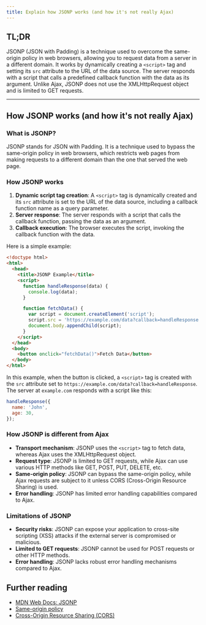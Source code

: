 ```yaml
---
title: Explain how JSONP works (and how it's not really Ajax)
---
```


## TL;DR

JSONP (JSON with Padding) is a technique used to overcome the same-origin policy in web browsers, allowing you to request data from a server in a different domain. It works by dynamically creating a `<script>` tag and setting its `src` attribute to the URL of the data source. The server responds with a script that calls a predefined callback function with the data as its argument. Unlike Ajax, JSONP does not use the XMLHttpRequest object and is limited to GET requests.

---

## How JSONP works (and how it's not really Ajax)

### What is JSONP?

JSONP stands for JSON with Padding. It is a technique used to bypass the same-origin policy in web browsers, which restricts web pages from making requests to a different domain than the one that served the web page.

### How JSONP works

1. **Dynamic script tag creation**: A `<script>` tag is dynamically created and its `src` attribute is set to the URL of the data source, including a callback function name as a query parameter.
2. **Server response**: The server responds with a script that calls the callback function, passing the data as an argument.
3. **Callback execution**: The browser executes the script, invoking the callback function with the data.

Here is a simple example:

```html
<!doctype html>
<html>
  <head>
    <title>JSONP Example</title>
    <script>
      function handleResponse(data) {
        console.log(data);
      }

      function fetchData() {
        var script = document.createElement('script');
        script.src = 'https://example.com/data?callback=handleResponse';
        document.body.appendChild(script);
      }
    </script>
  </head>
  <body>
    <button onclick="fetchData()">Fetch Data</button>
  </body>
</html>
```

In this example, when the button is clicked, a `<script>` tag is created with the `src` attribute set to `https://example.com/data?callback=handleResponse`. The server at `example.com` responds with a script like this:

```javascript
handleResponse({
  name: 'John',
  age: 30,
});
```

### How JSONP is different from Ajax

- **Transport mechanism**: JSONP uses the `<script>` tag to fetch data, whereas Ajax uses the XMLHttpRequest object.
- **Request type**: JSONP is limited to GET requests, while Ajax can use various HTTP methods like GET, POST, PUT, DELETE, etc.
- **Same-origin policy**: JSONP can bypass the same-origin policy, while Ajax requests are subject to it unless CORS (Cross-Origin Resource Sharing) is used.
- **Error handling**: JSONP has limited error handling capabilities compared to Ajax.

### Limitations of JSONP

- **Security risks**: JSONP can expose your application to cross-site scripting (XSS) attacks if the external server is compromised or malicious.
- **Limited to GET requests**: JSONP cannot be used for POST requests or other HTTP methods.
- **Error handling**: JSONP lacks robust error handling mechanisms compared to Ajax.

## Further reading

- [MDN Web Docs: JSONP](https://developer.mozilla.org/en-US/docs/Web/HTTP/Methods/JSONP)
- [Same-origin policy](https://developer.mozilla.org/en-US/docs/Web/Security/Same-origin_policy)
- [Cross-Origin Resource Sharing (CORS)](https://developer.mozilla.org/en-US/docs/Web/HTTP/CORS)
